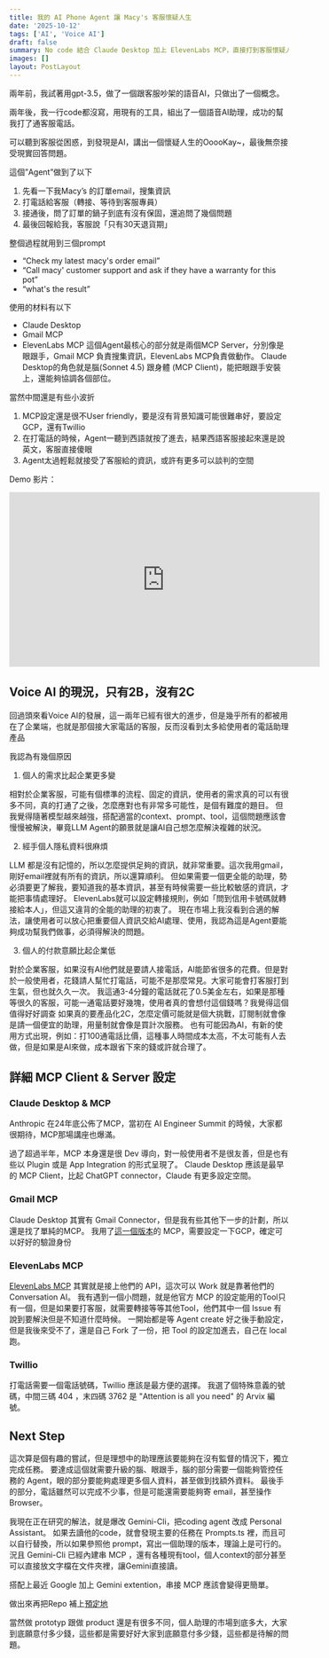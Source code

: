```yaml
---
title: 我的 AI Phone Agent 讓 Macy's 客服懷疑人生
date: '2025-10-12'
tags: ['AI', 'Voice AI']
draft: false
summary: No code 結合 Claude Desktop 加上 ElevenLabs MCP，直接打到客服懷疑人生 
images: []
layout: PostLayout
---
```

兩年前，我試著用gpt-3.5，做了一個跟客服吵架的語音AI，只做出了一個概念。

兩年後，我一行code都沒寫，用現有的工具，組出了一個語音AI助理，成功的幫我打了通客服電話。

可以聽到客服從困惑，到發現是AI，講出一個懷疑人生的OoooKay~，最後無奈接受現實回答問題。

這個”Agent”做到了以下
1. 先看一下我Macy’s 的訂單email，搜集資訊
2. 打電話給客服（轉接、等待到客服專員）
3. 接通後，問了訂單的鍋子到底有沒有保固，還追問了幾個問題
4. 最後回報給我，客服說「只有30天退貨期」

整個過程就用到三個prompt

- “Check my latest macy's order email”
- “Call macy' customer support and ask if they have a warranty for this pot”
- “what's the result”

使用的材料有以下
- Claude Desktop 
- Gmail MCP
- ElevenLabs MCP
這個Agent最核心的部分就是兩個MCP Server，分別像是眼跟手，Gmail MCP 負責搜集資訊，ElevenLabs MCP負責做動作。
Claude Desktop的角色就是腦(Sonnet 4.5) 跟身體 (MCP Client)，能把眼跟手安裝上，還能夠協調各個部位。

當然中間還是有些小波折
1. MCP設定還是很不User friendly，要是沒有背景知識可能很難串好，要設定GCP，還有Twillio
2. 在打電話的時候，Agent一聽到西語就按了進去，結果西語客服接起來還是說英文，客服直接傻眼
3. Agent太過輕鬆就接受了客服給的資訊，或許有更多可以談判的空間

Demo 影片：
<iframe
  width="560"
  height="315"
  src="https://www.youtube.com/embed/3u9yuskx6bk"
  title="YouTube video player"
  frameBorder="0"
  allow="accelerometer; autoplay; clipboard-write; encrypted-media; gyroscope; picture-in-picture"
  allowFullScreen
></iframe>

## Voice AI 的現況，只有2B，沒有2C

回過頭來看Voice AI的發展，這一兩年已經有很大的進步，但是幾乎所有的都被用在了企業端，也就是那個接大家電話的客服，反而沒看到太多給使用者的電話助理產品

我認為有幾個原因
1. 個人的需求比起企業更多變

相對於企業客服，可能有個標準的流程、固定的資訊，使用者的需求真的可以有很多不同，真的打通了之後，怎麼應對也有非常多可能性，是個有難度的題目。
但我覺得隨著模型越來越強，搭配適當的context、prompt、tool，這個問題應該會慢慢被解決，畢竟LLM Agent的願景就是讓AI自己想怎麼解決複雜的狀況。

2. 經手個人隱私資料很麻煩 

LLM 都是沒有記憶的，所以怎麼提供足夠的資訊，就非常重要。這次我用gmail，剛好email裡就有所有的資訊，所以還算順利。
但如果需要一個更全能的助理，勢必須要更了解我，要知道我的基本資訊，甚至有時候需要一些比較敏感的資訊，才能把事情處理好。
ElevenLabs就可以設定轉接規則，例如「問到信用卡號碼就轉接給本人」，但這又違背的全能的助理的初衷了。
現在市場上我沒看到合適的解法，讓使用者可以放心把重要個人資訊交給AI處理、使用，我認為這是Agent要能夠成功幫我們做事，必須得解決的問題。

3. 個人的付款意願比起企業低

對於企業客服，如果沒有AI他們就是要請人接電話，AI能節省很多的花費。但是對於一般使用者，花錢請人幫忙打電話，可能不是那麼常見。大家可能會打客服打到生氣，但也就久久一次。
我這通3-4分鐘的電話就花了0.5美金左右，如果是那種等很久的客服，可能一通電話要好幾塊，使用者真的會想付這個錢嗎？我覺得這個值得好好調查
如果真的要產品化2C，怎麼定價可能就是個大挑戰，訂閱制就會像是請一個便宜的助理，用量制就會像是買計次服務。
也有可能因為AI，有新的使用方式出現，例如：打100通電話比價，這種事人時間成本太高，不太可能有人去做，但是如果是AI來做，成本跟省下來的錢或許就合理了。

## 詳細 MCP Client & Server 設定 
### Claude Desktop & MCP
Anthropic 在24年底公佈了MCP，當初在 AI Engineer Summit 的時候，大家都很期待，MCP那場講座也爆滿。

過了超過半年，MCP 本身還是很 Dev 導向，對一般使用者不是很友善，但是也有些以 Plugin 或是 App Integration 的形式呈現了。
Claude Desktop 應該是最早的 MCP Client，比起 ChatGPT connector，Claude 有更多設定空間。

### Gmail MCP
Claude Desktop 其實有 Gmail Connector，但是我有些其他下一步的計劃，所以還是找了單純的MCP。
我用了[這一個版本](https://github.com/GongRzhe/Gmail-MCP-Server)的 MCP，需要設定一下GCP，確定可以好好的驗證身份

### ElevenLabs MCP
[ElevenLabs MCP](https://github.com/elevenlabs/elevenlabs-mcp) 其實就是接上他們的 API，這次可以 Work 就是靠著他們的 Conversation AI。
我有遇到一個小問題，就是他官方 MCP 的設定能用的Tool只有一個，但是如果要打客服，就需要轉接等等其他Tool，他們其中一個 Issue 有說到要解決但是不知道什麼時候。
一開始都是等 Agent create 好之後手動設定，但是我後來受不了，還是自己 Fork 了一份，把 Tool 的設定加進去，自己在 local 跑。

### Twillio 
打電話需要一個電話號碼，Twillio 應該是最方便的選擇。
我選了個特殊意義的號碼，中間三碼 404 ，末四碼 3762 是 "Attention is all you need" 的 Arvix 編號。

## Next Step

這次算是個有趣的嘗試，但是理想中的助理應該要能夠在沒有監督的情況下，獨立完成任務。
要達成這個就需要升級的腦、眼跟手，腦的部分需要一個能夠管控任務的 Agent，眼的部分要能夠處理更多個人資料，甚至做到找額外資料。
最後手的部分，電話雖然可以完成不少事，但是可能還需要能夠寄 email，甚至操作 Browser。

我現在正在研究的解法，就是爆改 Gemini-Cli，把coding agent 改成 Personal Assistant。
如果去讀他的code，就會發現主要的任務在 Prompts.ts 裡，而且可以自行替換，所以如果參照他 prompt，寫出一個助理的版本，理論上是可行的。
況且 Gemini-Cli 已經內建串 MCP ，還有各種現有tool，個人context的部分甚至可以直接放文字檔在文件夾裡，讓Gemini直接讀。

搭配上最近 Google 加上 Gemini extention，串接 MCP 應該會變得更簡單。

做出來再把Repo 補上[預定地](https://github.com/JoeyWangTW/)

當然做 prototyp 跟做 product 還是有很多不同，個人助理的市場到底多大，大家到底願意付多少錢，這些都是需要好好大家到底願意付多少錢，這些都是待解的問題。
